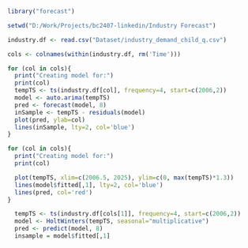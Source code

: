 ```r
library("forecast")

setwd("D:/Work/Projects/bc2407-linkedin/Industry Forecast")

industry.df <- read.csv("Dataset/industry_demand_child_q.csv")
```

```r
cols <- colnames(within(industry.df, rm('Time')))
```

```r
for (col in cols){
  print("Creating model for:")
  print(col)
  tempTS <- ts(industry.df[col], frequency=4, start=c(2006,2))
  model <- auto.arima(tempTS)
  pred <- forecast(model, 8)
  inSample <- tempTS - residuals(model)
  plot(pred, ylab=col)
  lines(inSample, lty=2, col='blue')
}
```

```r
for (col in cols){
  print("Creating model for:")
  print(col)

  plot(tempTS, xlim=c(2006.5, 2025), ylim=c(0, max(tempTS)*1.3))
  lines(model$fitted[,1], lty=2, col='blue')
  lines(pred, col='red')
}
```

```r
  tempTS <- ts(industry.df[cols[1]], frequency=4, start=c(2006,2))
  model <- HoltWinters(tempTS, seasonal="multiplicative")
  pred <- predict(model, 8)
  insample = model$fitted[,1]
```



